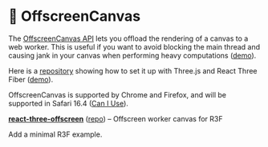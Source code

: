 
# 🙈 OffscreenCanvas

The [OffscreenCanvas API](https://developer.mozilla.org/en-US/docs/Web/API/OffscreenCanvas) lets you offload the rendering of a canvas to a web worker. This is useful if you want to avoid blocking the main thread and causing jank in your canvas when performing heavy computations ([demo](https://threejs.org/examples/webgl_worker_offscreencanvas.html)).

Here is a [repository](https://github.com/F-loat/offscreen-canvas-demo) showing how to set it up with Three.js and React Three Fiber ([demo](https://f-loat.github.io/offscreen-canvas-demo/three-fiber6-offscreen)).

OffscreenCanvas is supported by Chrome and Firefox, and will be supported in Safari 16.4 ([Can I Use](https://caniuse.com/offscreencanvas)).

[**react-three-offscreen**](https://x.com/0xca0a/status/1649387930450894850)
([repo](https://github.com/pmndrs/react-three-offscreen)) – Offscreen worker canvas for R3F

<Todo>Add a minimal R3F example.</Todo>
